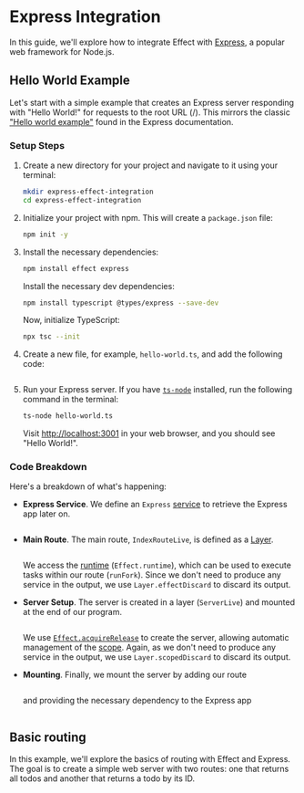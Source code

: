# Express Integration

In this guide, we'll explore how to integrate Effect with [Express](https://expressjs.com/), a popular web framework for Node.js.

## Hello World Example

Let's start with a simple example that creates an Express server responding with "Hello World!" for requests to the root URL (/).
This mirrors the classic ["Hello world example"](https://expressjs.com/en/starter/hello-world.html) found in the Express documentation.

### Setup Steps

1. Create a new directory for your project and navigate to it using your terminal:

   ```bash filename="Terminal"
   mkdir express-effect-integration
   cd express-effect-integration
   ```

2. Initialize your project with npm. This will create a `package.json` file:

   ```bash filename="Terminal"
   npm init -y
   ```

3. Install the necessary dependencies:

   ```bash filename="Terminal"
   npm install effect express
   ```

   Install the necessary dev dependencies:

   ```bash
   npm install typescript @types/express --save-dev
   ```

   Now, initialize TypeScript:

   ```bash
   npx tsc --init
   ```

4. Create a new file, for example, `hello-world.ts`, and add the following code:

   ```ts filename="hello-world.ts" file=<rootDir>/src/express/hello-world.ts

   ```

5. Run your Express server. If you have [`ts-node`](https://github.com/TypeStrong/ts-node) installed, run the following command in the terminal:

   ```bash filename="Terminal"
   ts-node hello-world.ts
   ```

   Visit [http://localhost:3001](http://localhost:3001) in your web browser, and you should see "Hello World!".

### Code Breakdown

Here's a breakdown of what's happening:

- **Express Service**. We define an `Express` [service](context-management/services.mdx) to retrieve the Express app later on.

  ```ts file=<rootDir>/src/express/hello-world.ts#L4-L5

  ```

- **Main Route**. The main route, `IndexRouteLive`, is defined as a [Layer](context-management/layers.mdx).

  ```ts file=<rootDir>/src/express/hello-world.ts#L7-L17

  ```

  We access the [runtime](runtime.mdx) (`Effect.runtime`), which can be used to execute tasks within our route (`runFork`).
  Since we don't need to produce any service in the output, we use `Layer.effectDiscard` to discard its output.

- **Server Setup**. The server is created in a layer (`ServerLive`) and mounted at the end of our program.

  ```ts file=<rootDir>/src/express/hello-world.ts#L19-L35

  ```

  We use [`Effect.acquireRelease`](resource-management.mdx#defining-resources) to create the server, allowing automatic management of the [scope](resource-management.mdx#scope).
  Again, as we don't need to produce any service in the output, we use `Layer.scopedDiscard` to discard its output.

- **Mounting**. Finally, we mount the server by adding our route

  ```ts {2} file=<rootDir>/src/express/hello-world.ts#L41-L44

  ```

  and providing the necessary dependency to the Express app

  ```ts {6} file=<rootDir>/src/express/hello-world.ts#L38-L44

  ```

## Basic routing

In this example, we'll explore the basics of routing with Effect and Express. The goal is to create a simple web server with two routes: one that returns all todos and another that returns a todo by its ID.

```ts filename="basic-routing.ts" file=<rootDir>/src/express/basic-routing.ts

```
